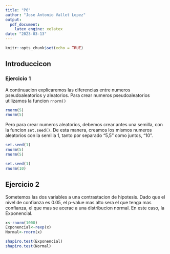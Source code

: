 ```yaml
---
title: "P6"
author: "Jose Antonio Vallet Lopez"
output: 
  pdf_document: 
    latex_engine: xelatex
date: "2023-03-13"
---
```


```r
knitr::opts_chunk$set(echo = TRUE)
```
## Introduccicon
### Ejercicio 1

A continuacion explicaremos las diferencias entre numeros pseudoaleatorios y aleatorios. 
Para crear numeros pseudoaleatorios utilizamos la funcion `rnorm()`
```r
rnorm(5)
rnorm(5)
```


Pero para crear numeros aleatorios, debemos crear antes una semilla, con la funcion `set.seed()`. De esta manera, creamos los mismos numeros aleatorios con la semilla 1, tanto por separado "5,5" como juntos, "10". 

```r
set.seed(1)
rnorm(5)
rnorm(5)

set.seed(1)
rnorm(10)

```
## Ejercicio 2
Sometemos las dos variables a una contrastacion de hipotesis. Dado que el nivel de confianza es 0.05, el p-value mas alto sera el que tenga mas confianza, el que mas se acerac a una distribucion normal. En este caso, la Exponencial. 
```r
x<-rnorm(1000)
Exponencial<-rexp(x)
Normal<-rnorm(x)

shapiro.test(Exponencial)
shapiro.test(Normal)
```

